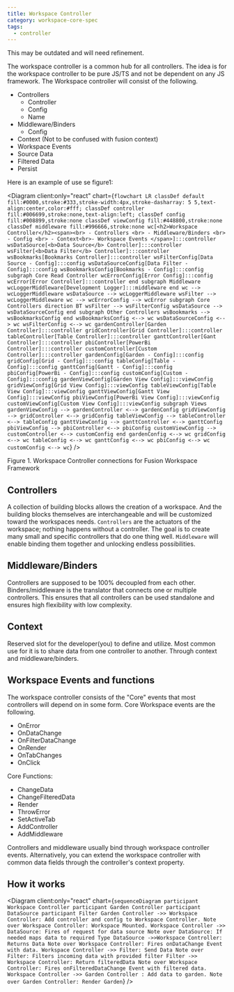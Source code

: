 ---
title: Workspace Controller
category: workspace-core-spec
tags:
  - controller
---


This may be outdated and will need refinement.

The workspace controller is a common hub for all controllers. The idea is for the workspace controller to be pure JS/TS and not be dependent on any JS framework. The Workspace controller will consist of the following.

- Controllers
  - Controller
  - Config
  - Name
- Middleware/Binders
  - Config
- Context (Not to be confused with fusion context)
- Workspace Events
- Source Data
- Filtered Data
- Persist

Here is an example of use se figure1:

<Diagram
  client:only="react"
  chart={`flowchart LR
    classDef default fill:#0000,stroke:#333,stroke-width:4px,stroke-dasharray: 5 5,text-align:center,color:#fff;
    classDef controller fill:#006699,stroke:none,text-align:left;
    classDef config fill:#008899,stroke:none
    classDef viewConfig fill:#448800,stroke:none
    classDef middleware fill:#996666,stroke:none
    wc[<h2>Workspace Controller</h2><span><br> - Controllers <br> - Middleware/Binders <br> - Config <br> - Context<br>- Workspace Events </span>]:::controller
    wsDataSource[<b>Data Source</b> Controller]:::controller
    wsFilter[<b>Data Filter</b> Controller]:::controller
    wsBookmarks[Bookmarks Controller]:::controller
    wsFilterConfig[Data Source - Config]:::config
    wsDataSourceConfig[Data Filter - Config]:::config
    wsBookmarksConfig[Bookmarks - Config]:::config
    subgraph Core Read Controller
        wcErrorConfig[Error Config]:::config
        wcError[Error Controller]:::controller
    end
    subgraph Middleware
        wcLoggerMiddleware[Development Logger]:::middleware
    end
    wc --> wcLoggerMiddleware
    wsDataSource --> wcLoggerMiddleware
    wsFilter --> wcLoggerMiddleware
    wc --> wcErrorConfig --> wcError
    subgraph Core Controllers
        direction BT
        wsFilter --> wsFilterConfig
        wsDataSource --> wsDataSourceConfig
    end
    subgraph Other Controllers
        wsBookmarks --> wsBookmarksConfig
    end
    wsBookmarksConfig <--> wc
    wsDataSourceConfig <--> wc
    wsFilterConfig <--> wc
    gardenController[Garden Controller]:::controller
    gridController[Grid Controller]:::controller
    tableController[Table Controller]:::controller
    ganttController[Gant Controller]:::controller
    pbiController[PowerBi Controller]:::controller
    customController[Custom Controller]:::controller
    gardenConfig[Garden - Config]:::config
    gridConfig[Grid - Config]:::config
    tableConfig[Table - Config]:::config
    ganttConfig[Gantt - Config]:::config
    pbiConfig[PowerBi - Config]:::config
    customConfig[Custom - Config]:::config
    gardenViewConfig[Garden View Config]:::viewConfig
    gridViewConfig[Grid View Config]:::viewConfig
    tableViewConfig[Table View Config]:::viewConfig
    ganttViewConfig[Gantt View Config]:::viewConfig
    pbiViewConfig[PowerBi View Config]:::viewConfig
    customViewConfig[Custom View Config]:::viewConfig
    subgraph Views
        gardenViewConfig --> gardenController <--> gardenConfig
        gridViewConfig --> gridController <--> gridConfig
        tableViewConfig --> tableController <--> tableConfig
        ganttViewConfig --> ganttController <--> ganttConfig
        pbiViewConfig --> pbiController <--> pbiConfig
        customViewConfig --> customController <--> customConfig
    end
    gardenConfig <--> wc
    gridConfig <--> wc
    tableConfig <--> wc
    ganttConfig <--> wc
    pbiConfig <--> wc
    customConfig <--> wc`}
/>

Figure 1. Workspace Controller connections for Fusion Workspace Framework

## Controllers

A collection of building blocks allows the creation of a workspace. And the building blocks themselves are interchangeable and will be customized toward the workspaces needs. `Controllers` are the actuators of the workspace; nothing happens without a controller. The goal is to create many small and specific controllers that do one thing well. `Middleware` will enable binding them together and unlocking endless possibilities.

## Middleware/Binders

Controllers are supposed to be 100% decoupled from each other. Binders/middleware is the translator that connects one or multiple controllers. This ensures that all controllers can be used standalone and ensures high flexibility with low complexity.

## Context

Reserved slot for the developer(you) to define and utilize. Most common use for it is to share data from one controller to another. Through context and middleware/binders.

## Workspace Events and functions

The workspace controller consists of the "Core" events that most controllers will depend on in some form. Core Workspace events are the following.

- OnError
- OnDataChange
- OnFilterDataChange
- OnRender
- OnTabChanges
- OnClick

Core Functions:

- ChangeData
- ChangeFilteredData
- Render
- ThrowError
- SetActiveTab
- AddController
- AddMiddleware

Controllers and middleware usually bind through workspace controller events. Alternatively, you can extend the workspace controller with common data fields through the controller's context property.

## How it works

<Diagram
  client:only="react"
  chart={`sequenceDiagram
    participant Workspace Controller
    participant Garden Controller
    participant DataSource
    participant Filter
    Garden Controller ->> Workspace Controller: Add controller and config to Workspace Controller.
    Note over Workspace Controller: Workspace Mounted.
    Workspace Controller ->> DataSource: Fires of request for data source
    Note over DataSource: If needed maps data to required Type
    DataSource ->>Workspace Controller: Returns Data
    Note over Workspace Controller: Fires onDataChange Event with data.
    Workspace Controller ->> Filter: Send Data
    Note over Filter: Filters incoming data with provided filter
    Filter ->> Workspace Controller: Return filteredData
    Note over Workspace Controller: Fires onFilteredDataChange Event with filtered data.
    Workspace Controller ->> Garden Controller : Add data to garden.
    Note over Garden Controller: Render Garden`}
/>

